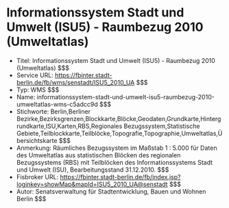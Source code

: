 # Informationssystem Stadt und Umwelt (ISU5) - Raumbezug 2010 (Umweltatlas)
- Titel: Informationssystem Stadt und Umwelt (ISU5) - Raumbezug 2010 (Umweltatlas) $$$
- Service URL: https://fbinter.stadt-berlin.de/fb/wms/senstadt/ISU5_2010_UA $$$
- Typ: WMS $$$
- Name: informationssystem-stadt-und-umwelt-isu5-raumbezug-2010-umweltatlas-wms-c5adcc9d $$$
- Stichworte: Berlin,Berliner  Bezirke,Bezirksgrenzen,Blockkarte,Blöcke,Geodaten,Grundkarte,Hintergrundkarte,ISU,Karten,RBS,Regionales Bezugssystem,Statistische Gebiete,Teilblockkarte,Teilblöcke,Topografie,Topographie,Umweltatlas,Übersichtskarte $$$
- Anmerkung: Räumliches Bezugssystem im Maßstab 1 : 5.000 für Daten des Umweltatlas aus statistischen Blöcken des regionalen Bezugssystems (RBS) mit Teilblöcken des Informationssystems Stadt und Umwelt (ISU), Bearbeitungsstand 31.12.2010. $$$
- Fisbroker URL: https://fbinter.stadt-berlin.de/fb/index.jsp?loginkey=showMap&mapId=ISU5_2010_UA@senstadt $$$
- Autor: Senatsverwaltung für Stadtentwicklung, Bauen und Wohnen Berlin $$$
